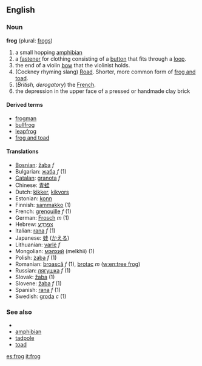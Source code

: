 ==English==
===Noun===
'''frog''' (plural: [[frogs]])

# a small hopping [[amphibian]]
# a [[fastener]] for clothing consisting of a [[button]] that fits through a [[loop]].
# the end of a violin [[bow]] that the violinist holds.
#(Cockney rhyming slang) [[Road]]. Shorter, more common form of [[frog and toad]].
# (''British, derogatory'') the [[French]].
# the depression in the upper face of a pressed or handmade clay brick

====Derived terms====
*[[frogman]]
*[[bullfrog]]
*[[leapfrog]]
*[[frog and toad]]

====Translations====
*[[Bosnian]]: [[žaba]] ''f''
*Bulgarian: [[жаба]] ''f'' (1)
*[[Catalan]]: [[granota]] ''f''
*Chinese: [[青蛙]]
*Dutch: [[kikker]], [[kikvors]]
*Estonian: [[konn]]
*Finnish: [[sammakko]] (1)
*French: [[grenouille]] ''f'' (1)
*German: [[Frosch]] ''m'' (1)
*Hebrew: [[צפרדע|צְפַרְדֵעַ]]
*Italian: [[rana]] ''f'' (1)
*Japanese: [[蛙]] ([[かえる]])
*Lithuanian: [[varlė]] ''f''
*Mongolian: [[мэлхий]] (melkhii) (1)
*Polish: [[żaba]] ''f'' (1)
*Romanian: [[broască]] ''f'' (1), [[brotac]] ''m'' ([[w:en:tree frog]])
*Russian: [[лягушка]] ''f'' (1)
*Slovak: [[žaba]] (1)
*Slovene: [[žaba]] ''f'' (1)
*Spanish: [[rana]] ''f'' (1)
*Swedish: [[groda]] ''c'' (1)

===See also===
*{{pedialite}}
*[[amphibian]]
*[[tadpole]]
*[[toad]]

[[es:frog]]
[[it:frog]]